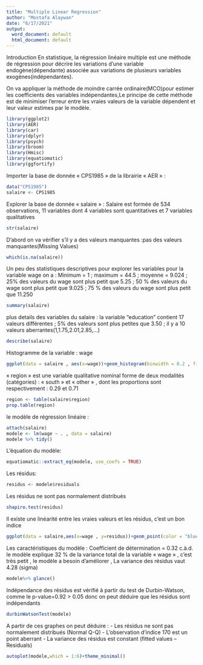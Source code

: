 ---
title: "Multiple Linear Regression"
author: "Mostafa Alaywan"
date: "6/17/2021"
output:
  word_document: default
  html_document: default
---

Introduction
En statistique, la régression linéaire multiple est une méthode de régression pour décrire les variations d'une variable endogène(dépendante) associée aux variations de plusieurs variables exogènes(indépendantes).

On va appliquer la méthode de moindre carrée ordinaire(MCO)pour estimer les coefficients des variables indépendantes,Le principe de cette méthode est de minimiser l’erreur entre les vraies valeurs de la variable dépendent et leur valeur estimes par le modèle. 

```{r}
library(ggplot2)
library(AER)
library(car)
library(dplyr)
library(psych)
library(broom)
library(Hmisc)
library(equatiomatic)
library(ggfortify)
```


Importer la base de donnée « CPS1985 » de la librairie « AER » :  


```{r}
data("CPS1985")
salaire <- CPS1985
```


Explorer la base de donnée « salaire » : Salaire est formée de 534 observations, 11 variables dont 4 variables sont quantitatives et 7 variables qualitatives


```{r}
str(salaire)
```


D’abord on va vérifier s’il y a des valeurs manquantes :pas des valeurs manquantes(Missing Values)


```{r}
which(is.na(salaire))
```

Un peu des statistiques descriptives pour explorer les variables pour la variable wage on a : Minimum = 1 ; maximum = 44.5 ; moyenne = 9.024 ; 25% des valeurs du wage sont plus petit que 5.25 ; 50 % des valeurs du wage sont plus petit que 9.025 ; 75 % des valeurs du wage sont plus petit que 11.250


```{r}
summary(salaire)
```

plus details des variables du salaire :
la variable "education" contient 17 valeurs différentes ; 5% des valeurs sont plus petites que 3.50 ; il y a 10 valeurs aberrantes(1,1.75,2.01,2.85,...)


```{r}
describe(salaire)
```

Histogramme de la variable : wage


```{r}
ggplot(data = salaire , aes(x=wage))+geom_histogram(binwidth = 0.2 , fill = "red")+theme_minimal()+ labs(x="wage")
```


« region » est une variable qualitative nominal forme de deux modalités (catégories) : « south » et « other » , dont les proportions sont respectivement : 0.29 et 0.71


```{r}
region <- table(salaire$region)
prop.table(region)
```


le modèle de régression linéaire : 


```{r}
attach(salaire)
modele <- lm(wage ~ . , data = salaire)
modele %>% tidy()
```


L’équation du modèle:


```{r}
equatiomatic::extract_eq(modele, use_coefs = TRUE)
```

Les résidus:


```{r}
residus <- modele$residuals
```


Les résidus ne sont pas normalement distribués 


```{r}
shapiro.test(residus)
```


Il existe une linéarité entre les vraies valeurs et les résidus, c’est un bon indice  


```{r}
ggplot(data = salaire,aes(x=wage , y=residus))+geom_point(color = "blue")+theme_minimal()
```


Les caractéristiques du modèle : 
Coefficient de détermination = 0.32 c.à.d. le modèle explique 32 % de la variance total de la variable « wage » , c’est très petit , le modèle a besoin d’améliorer , La variance des résidus vaut 4.28 (sigma) 


```{r}
modele%>% glance()
```

Indépendance des résidus est vérifié à partir du test de Durbin-Watson, comme le p-value=0.92 > 0.05 donc on peut déduire que les résidus sont indépendants 


```{r}
durbinWatsonTest(modele)
```


A partir de ces graphes on peut déduire : 
-	Les résidus ne sont pas normalement distribués (Normal Q-Q)
-	L’observation d’indice 170 est un point aberrant
-	La variance des résidus est constant (fitted values – Residuals)


```{r}

autoplot(modele,which = 1:6)+theme_minimal()
```














